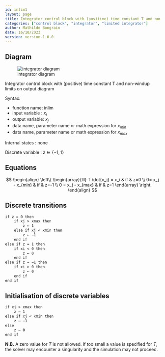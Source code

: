 ```yaml
---
id: inlim1
layout: page
title: Integrator control block with (positive) time constant T and non-windup limits on output
categories: ["control block", "integrator", "limited integrator"]
author: Mathilde Bongrain
date: 16/10/2023
version: version-1.0.0
---
```


## Diagram

![integrator diagram](limitedIntegrator.svg)

::: {.figure-caption}
Integrator control block with (positive) time constant T and non-windup limits on output diagram
:::

Syntax:  

- function name: inlim
- input variable : $x_i$
- output variable: $x_j$
- data name, parameter name or math expression for $x_{min}$
- data name, parameter name or math expression for $x_{max}$

Internal states : none

Discrete variable : $z \in \{-1,1\}$

## Equations

$$
\begin{align}
\left\{
    \begin{array}{lll}
         T \dot{x_j} = x_i & if & z=0 \\
        0= x_j - x_{min} & if & z=-1 \\
        0 = x_j - x_{max} & if & z=1
    \end{array}
\right.
\end{align}
$$

## Discrete transitions

```default
if z = 0 then
    if xj > xmax then
        z ← 1
    else if xj < xmin then
        z ← −1
    end if
else if z = 1 then
    if xi < 0 then
        z ← 0
    end if
else if z = −1 then
    if xi > 0 then
        z ← 0
    end if
end if
```

## Initialisation of discrete variables

```default
if xj > xmax then
    z ← 1
else if xj < xmin then
    z ← −1
else
    z ← 0
end if
```

**N.B.** A zero value for $T$ is not allowed. If too small a value is specified for $T$, the solver may encounter a singularity and the simulation may not proceed.
